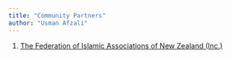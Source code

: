 ```yaml
---
title: "Community Partners"
author: "Usman Afzali"
---
```


1. [The Federation of Islamic Associations of New Zealand (Inc.)](https://fianz.com)